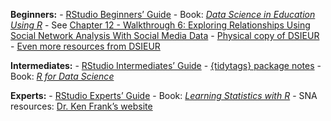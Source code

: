 **Beginners:**
- [RStudio Beginners' Guide](https://education.rstudio.com/learn/beginner/)
- Book: [*Data Science in Education Using R*](https://datascienceineducation.com)
  - See [Chapter 12 - Walkthrough 6: Exploring Relationships Using Social Network Analysis With Social Media Data](https://datascienceineducation.com/c12.html)
  - [Physical copy of DSIEUR](https://www.routledge.com/Data-Science-in-Education-Using-R/Estrellado-Freer-Mostipak-Rosenberg-Velasquez/p/book/9780367422257)
  - [Even more resources from DSIEUR](https://datascienceineducation.com/c18.html)

**Intermediates:**
- [RStudio Intermediates' Guide](https://education.rstudio.com/learn/intermediate/)
- [{tidytags} package notes](https://docs.ropensci.org/tidytags/index.html)
- Book: [*R for Data Science*](http://r4ds.had.co.nz/)

**Experts:**
- [RStudio Experts' Guide](https://education.rstudio.com/learn/expert/)
- Book: [*Learning Statistics with R*](https://learningstatisticswithr.com/)
- SNA resources: [Dr. Ken Frank's website](https://sites.google.com/msu.edu/kenfrank/social-network-resources)
